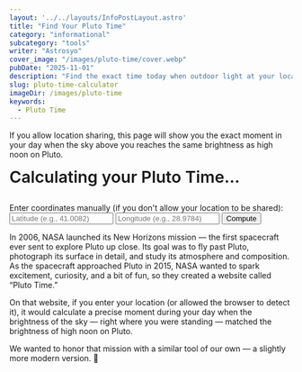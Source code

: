 ```yaml
---
layout: '../../layouts/InfoPostLayout.astro'
title: "Find Your Pluto Time"
category: "informational"
subcategory: "tools"
writer: "Astrosyo"
cover_image: "/images/pluto-time/cover.webp"
pubDate: "2025-11-01"
description: "Find the exact time today when outdoor light at your location matches noon on Pluto."
slug: pluto-time-calculator
imageDir: /images/pluto-time
keywords:
  - Pluto Time
---
```



<p class="highlight">If you allow location sharing, this page will show you 
  the exact moment in your day when the sky above you reaches the same brightness as high noon on Pluto.</p>

<div id="pluto-time" style="font-size: 1.8rem; margin: 12px 0; font-weight: 600;">
  Calculating your Pluto Time…
</div>

<div id="pluto-status" style="opacity: .7;"></div>

<br/>

<div class="info-input-group">
  <label class="info-input-group-label">
    Enter coordinates manually (if you don't allow your location to be shared):
  </label>

  <div class="info-input-row">
    <input id="lat-input" placeholder="Latitude (e.g., 41.0082)" class="info-input-field" />
    <input id="lon-input" placeholder="Longitude (e.g., 28.9784)" class="info-input-field" />
    <button id="coord-btn" class="info-primary-btn">Compute</button>
  </div>
</div>

<p>In 2006, NASA launched its New Horizons mission — the first spacecraft ever sent to explore Pluto up close. 
Its goal was to fly past Pluto, photograph its surface in detail, and study its atmosphere and composition. 
As the spacecraft approached Pluto in 2015, NASA wanted to spark excitement, curiosity, and a bit of fun, 
so they created a website called “Pluto Time.”</p>

<p>On that website, if you enter your location (or allowed the browser to detect it), it would calculate a precise 
moment during your day when the brightness of the sky — right where you were standing — matched the brightness 
of high noon on Pluto.</p>

<p>We wanted to honor that mission with a similar tool of our own — a slightly more modern version. 🙂</p>

<script type="module" src="/interactive/pluto-time/pluto-time.js"></script>